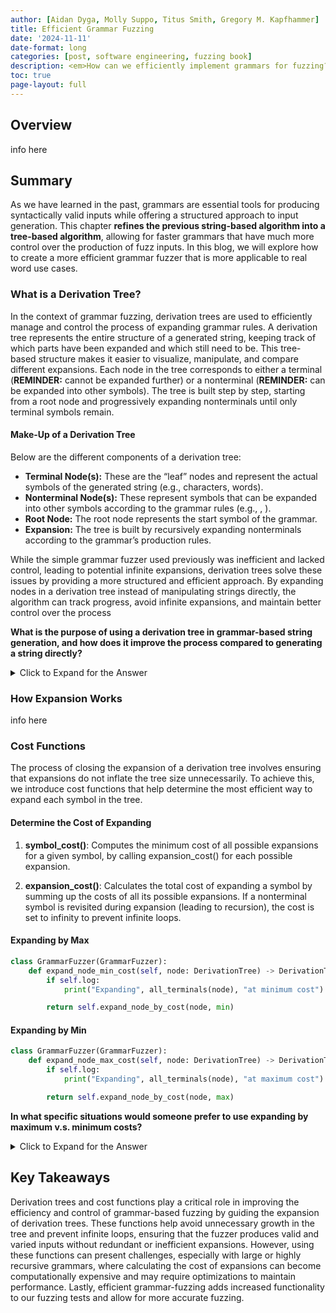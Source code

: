 ```yaml
---
author: [Aidan Dyga, Molly Suppo, Titus Smith, Gregory M. Kapfhammer]
title: Efficient Grammar Fuzzing
date: '2024-11-11'
date-format: long
categories: [post, software engineering, fuzzing book]
description: <em>How can we efficiently implement grammars for fuzzing?</em>
toc: true
page-layout: full
---
```


## Overview

info here

## Summary

As we have learned in the past, grammars are essential tools for producing syntactically valid inputs while offering a structured approach to input generation. This chapter **refines the previous string-based algorithm into a tree-based algorithm**, allowing for faster grammars that have much more control over the production of fuzz inputs. In this blog, we will explore how to create a more efficient grammar fuzzer that is more applicable to real word use cases.

### What is a Derivation Tree?

In the context of grammar fuzzing, derivation trees are used to efficiently manage and control the process of expanding grammar rules. A derivation tree represents the entire structure of a generated string, keeping track of which parts have been expanded and which still need to be. This tree-based structure makes it easier to visualize, manipulate, and compare different expansions. Each node in the tree corresponds to either a terminal (**REMINDER:** cannot be expanded further) or a nonterminal (**REMINDER:** can be expanded into other symbols). The tree is built step by step, starting from a root node and progressively expanding nonterminals until only terminal symbols remain.

#### Make-Up of a Derivation Tree

Below are the different components of a derivation tree:

- **Terminal Node(s):** These are the "leaf" nodes and represent the actual symbols of the generated string (e.g., characters, words).
- **Nonterminal Node(s):** These represent symbols that can be expanded into other symbols according to the grammar rules (e.g., <expr>, <term>).
- **Root Node:** The root node represents the start symbol of the grammar.
- **Expansion:** The tree is built by recursively expanding nonterminals according to the grammar's production rules.

While the simple grammar fuzzer used previously was inefficient and lacked control, leading to potential infinite expansions, derivation trees solve these issues by providing a more structured and efficient approach. By expanding nodes in a derivation tree instead of manipulating strings directly, the algorithm can track progress, avoid infinite expansions, and maintain better control over the process

**What is the purpose of using a derivation tree in grammar-based string generation, and how does it improve the process compared to generating a string directly?**

<details>
<summary>Click to Expand for the Answer</summary>

The purpose of using a derivation tree is to provide a structured representation of the string generation process. A derivation tree captures the full history of how a string is derived from the start symbol by expanding nonterminal symbols according to grammar rules. This structure allows for better control, visualization, and manipulation of the generation process. Additionally, derivation trees allow for better visualization and comparing different derivations of the same string, allowing for clearer understanding and debugging of the generation process.

</details>



### How Expansion Works

info here

### Cost Functions

The process of closing the expansion of a derivation tree involves ensuring that expansions do not inflate the tree size unnecessarily. To achieve this, we introduce cost functions that help determine the most efficient way to expand each symbol in the tree. 

#### Determine the Cost of Expanding

1. **symbol_cost()**: Computes the minimum cost of all possible expansions for a given symbol, by calling expansion_cost() for each possible expansion.

2. **expansion_cost()**: Calculates the total cost of expanding a symbol by summing up the costs of all its possible expansions. If a nonterminal symbol is revisited during expansion (leading to recursion), the cost is set to infinity to prevent infinite loops.

#### Expanding by Max

```python
class GrammarFuzzer(GrammarFuzzer):
    def expand_node_min_cost(self, node: DerivationTree) -> DerivationTree:
        if self.log:
            print("Expanding", all_terminals(node), "at minimum cost")

        return self.expand_node_by_cost(node, min)
```

#### Expanding by Min

```python
class GrammarFuzzer(GrammarFuzzer):
    def expand_node_max_cost(self, node: DerivationTree) -> DerivationTree:
        if self.log:
            print("Expanding", all_terminals(node), "at maximum cost")

        return self.expand_node_by_cost(node, max)
```

**In what specific situations would someone prefer to use expanding by maximum v.s. minimum costs?**

<details>
<summary>Click to Expand for the Answer</summary>

* Minimum: This approach is preferred when generating small, efficient fuzz inputs to quickly explore edge cases without inflating the derivation tree.
* Maximum: This method is useful for generating complex, deeply nested inputs to stress-test the system and uncover bugs in more intricate scenarios.

</details>

## Key Takeaways

Derivation trees and cost functions play a critical role in improving the efficiency and control of grammar-based fuzzing by guiding the expansion of derivation trees. These functions help avoid unnecessary growth in the tree and prevent infinite loops, ensuring that the fuzzer produces valid and varied inputs without redundant or inefficient expansions. However, using these functions can present challenges, especially with large or highly recursive grammars, where calculating the cost of expansions can become computationally expensive and may require optimizations to maintain performance. Lastly, efficient grammar-fuzzing adds increased functionality to our fuzzing tests and allow for more accurate fuzzing.